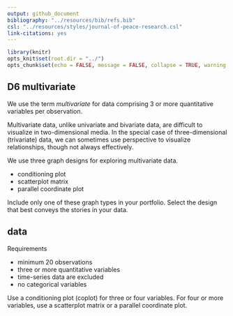 ```yaml
---
output: github_document
bibliography: "../resources/bib/refs.bib" 
csl: "../resources/styles/journal-of-peace-research.csl"
link-citations: yes
---
```


```r
library(knitr)
opts_knit$set(root.dir = "../")
opts_chunk$set(echo = FALSE, message = FALSE, collapse = TRUE, warning = FALSE)
```

## D6 multivariate 

We use the term *multivariate* for data comprising 3 or more quantitative variables per observation.  

Multivariate data, unlike univariate and bivariate data, are difficult to visualize in two-dimensional media. In the special case of three-dimensional (trivariate) data, we can sometimes use perspective to visualize relationships, though not always effectively.  

We use three graph designs for exploring multivariate data.

- conditioning plot 
- scatterplot matrix 
- parallel coordinate plot

Include only one of these graph types in your portfolio. Select the design that best conveys the stories in your data. 




## data 

Requirements

- minimum 20 observations 
- three or more quantitative variables  
- time-series data are excluded 
- no categorical variables 

Use a conditioning plot (coplot) for three or four variables. For four or more variables, use a scatterplot matrix or a parallel coordinate plot. 




